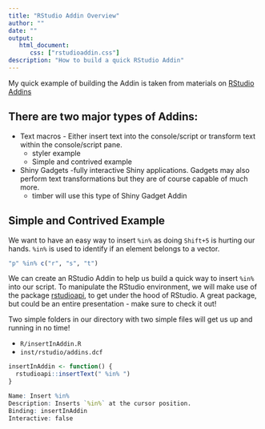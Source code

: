```yaml
---
title: "RStudio Addin Overview"
author: ""
date: ""
output: 
   html_document:
      css: ["rstudioaddin.css"]
description: "How to build a quick RStudio Addin"
---
```


My quick example of building the Addin is taken from materials on [RStudio Addins](https://rstudio.github.io/rstudioaddins/?msclkid=49f8bd61c69211ecbafd6ee106d2b8d6)

## There are two major types of Addins:

* Text macros - Either insert text into the console/script or transform text within the console/script pane. 
  + styler example
  + Simple and contrived example

* Shiny Gadgets -fully interactive Shiny applications. Gadgets may also perform text transformations but they are of course capable of much more.
  + timber will use this type of Shiny Gadget Addin

## Simple and Contrived Example

We want to have an easy way to insert `%in%` as doing `Shift+5` is hurting our hands.  `%in%` is used to identify if an element belongs to a vector.

```r
"p" %in% c("r", "s", "t")
```

We can create an RStudio Addin to help us build a quick way to insert `%in%` into our script.  To manipulate the RStudio environment, we will make use of the package [rstudioapi](https://rstudio.github.io/rstudio-extensions/rstudioapi.html), to get under the hood of RStudio.  A great package, but could be an entire presentation - make sure to check it out!

Two simple folders in our directory with two simple files will get us up and running in no time!

* `R/insertInAddin.R`
* `inst/rstudio/addins.dcf`

```r
insertInAddin <- function() {
  rstudioapi::insertText(" %in% ")
}
```

<p></p>
```r
Name: Insert %in%
Description: Inserts `%in%` at the cursor position.
Binding: insertInAddin
Interactive: false
```
